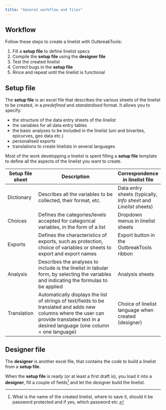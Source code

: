 ```yaml
---
title: "General workflow and files"
---
```


## Workflow

Follow these steps to create a linelist with OutbreakTools:

1.  Fill a **setup file** to define linelist specs
2.  Compile the **setup file** using the **designer file**
3.  Test the created linelist
4.  Correct bugs in the **setup file**
5.  Rince and repeat until the linelist is functional

## Setup file

The **setup file** is an excel file that describes the various sheets of the linelist to be created, in a *predefined* and *standardised* format. It allows you to specify:

-   the structure of the data entry sheets of the linelist
-   the variables for all data entry tables
-   the basic analyses to be included in the linelist (uni and bivarites, epicurves, geo data etc.)\
-   personalised exports
-   translations to create linelists in several languages

Most of the work developping a linelist is spent filling a **setup file** template to define all the aspects of the linelist you want to create.

| Setup file sheet | Description                                                                                                                                                                                   | Correspondence in linelist file                                   |
|--------------|---------------------------------------------|--------------|
| Dictionary   | Describes all the variables to be collected, their format, etc.  | Data entry sheets (typically, *Info sheet* and *Linelist* sheets) |
| Choices  | Defines the categories/levels accepted for categorical variables, in the form of a list | Dropdown menus in linelist sheets                                |
| Exports | Defines the characteristics of exports, such as protection, choice of variables or sheets to export and export names | Export button in the OutbreakTools ribbon                        |
| Analysis   | Describes the analyses to include is the linelist in tabular form, by selecting the variables and indicating the formulas to be applied | Analysis sheets                                                   |
| Translation    | Automatically displays the list of strings of text/fields to be translated and adds new columns where the user can provide translated text in a desired language (one column = one language)| Choice of linelist language when created (designer)               |


## Designer file

The **designer** is another excel file, that contains the code to build a linelist from a **setup file**.

When the **setup file** is ready (or at least a first draft is), you load it into a **designer**, fill a couple of fields^[What is the name of the created linelist, where to save it, should it be password protected and if yes, which password etc.] and let the designer build the linelist.
